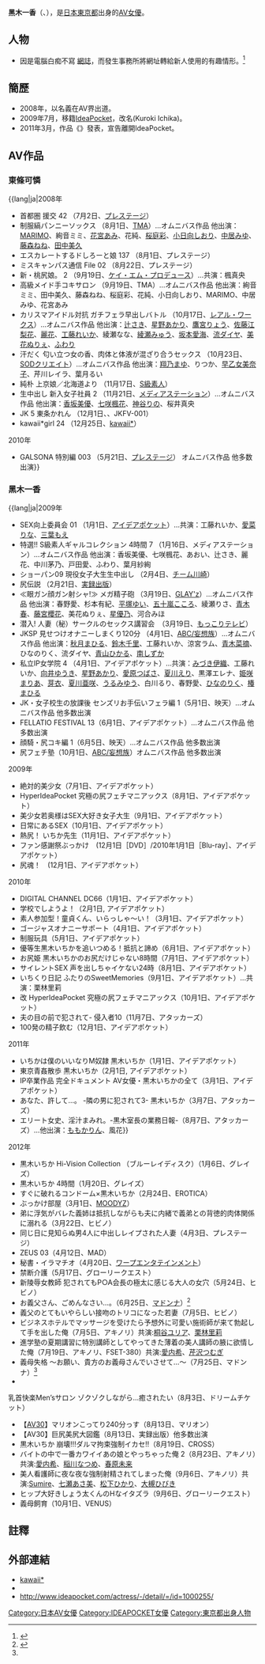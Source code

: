 
{{AV女優|
|モデル名={{lang|ja|黒木 いちか}}
|ふりがな=くろき いちか
|画像ファイル=
|別名={{lang|ja|東条 かれん<br />西 真沙美<br />大塚 あや}}
|愛称=
|生年=1987
|生月=4
|生日=10
|出身地={{JPN}}・[[東京都|東京都]]
|血液型=[[A型|A型]]
|時点=
|身長=156
|体重=
|バスト=83
|ウエスト=60
|ヒップ=85
|カップ=C-65
|股下=
|靴=
|身体備考=
|ジャンル=[[AV|AV]]
}}
{{japanese|japanese=黒木 いちか|kana=くろき いちか|romaji=Kuroki ichika}}
'''黑木一香'''（{{lang-ja|黒木 いちか}}、{{Bd|1987年|4月10日}}），是[[日本|日本]][[東京都|東京都]]出身的[[AV女優|AV女優]]。

== 人物 ==
*因是電腦白痴不寫 [http://blog.livedoor.jp/kurokiichika/ 網誌]{{Wayback|url=http://blog.livedoor.jp/kurokiichika/ |date=20110927114931 }}，而發生事務所將網址轉給新人{{nihongo|'''[[佐藤遙希|佐藤遙希]]'''|さとう 遥希}}使用的有趣情形。<ref>{{cite web|url=http://avno1.com/?action-channel-name-viewblogitem-itemid-6260|title=電腦白痴?!|publisher=AVNO1|date=2011-05-12|accessdate=2011-07-31|archive-url=https://web.archive.org/web/20110806082357/http://avno1.com/?action-channel-name-viewblogitem-itemid-6260|archive-date=2011-08-06|dead-url=yes}}</ref>

== 簡歷 ==
* 2008年，以{{nihongo|'''東条可憐'''|東条 かれん(Karen Tojo)}}名義在AV界出道。
* 2009年7月，移籍[[IdeaPocket|IdeaPocket]]，改名{{nihongo|'''黑木一香'''|黒木 いちか}}(Kuroki Ichika)。
* 2011年3月，作品《{{lang|ja|完全ドキュメント　AV女優・黒木いちかの全て}}》發表，宣告離開IdeaPocket。

== AV作品 == 
=== 東條可憐 ===
; {{lang|ja|2008年
* 首都圏 援交 42 （7月2日、[[プレステージ（アダルトビデオ）|プレステージ]]）
* 制服縞パンニーソックス （8月1日、[[トータル・メディア・エージェンシー|TMA]]）…オムニバス作品 他出演：[[MARIMO|MARIMO]]、絢音ミミ、[[花宮あみ|花宮あみ]]、花純、[[桜庭彩（1988年生）|桜庭彩]]、[[小日向しおり|小日向しおり]]、[[中居みゆ|中居みゆ]]、[[藤森ねね|藤森ねね]]、[[田中美久|田中美久]]
* エスカレートするドしろーと娘 137 （8月1日、プレステージ）
* ミスキャンパス通信 File 02 （8月22日、プレステージ）
* 新・桃尻娘。 2 （9月19日、[[ケイ・エム・プロデュース|ケイ・エム・プロデュース]]）…共演：楓真央
* 高級メイド手コキサロン （9月19日、TMA）…オムニバス作品 他出演：絢音ミミ、田中美久、藤森ねね、桜庭彩、花純、小日向しおり、MARIMO、中居みゆ、花宮あみ
* カリスマアイドル対抗 ガチフェラ早出しバトル （10月17日、[[レアル・ワークス|レアル・ワークス]]）…オムニバス作品 他出演：[[辻さき|辻さき]]、[[星野あかり|星野あかり]]、[[鷹宮りょう|鷹宮りょう]]、[[佐藤江梨花|佐藤江梨花]]、[[麗花|麗花]]、[[工藤れいか|工藤れいか]]、綾瀬なな、[[綾瀬みゅう|綾瀬みゅう]]、[[坂本愛海|坂本愛海]]、[[流ダイヤ|流ダイヤ]]、[[美花ぬりぇ|美花ぬりぇ]]、[[ふわり（AV女優）|ふわり]]
* 汗だく 匂い立つ女の香、肉体と体液が混ざり合うセックス （10月23日、[[SODクリエイト|SODクリエイト]]）…オムニバス作品 他出演：[[安藤真央|翔乃まゆ]]、りつか、[[早乙女美奈子|早乙女美奈子]]、芹川レイラ、葉月るい
* 純朴 上京娘／北海道より （11月17日、[[S級素人|S級素人]]）
* 生中出し 新入女子社員 2 （11月21日、[[メディアステーション|メディアステーション]]）…オムニバス作品 他出演：[[香坂美優|香坂美優]]、[[七咲楓花|七咲楓花]]、[[神谷りの|神谷りの]]、桜井真央
* JK 5 東条かれん （12月1日、{{Tsl|jp|アートボディコレクション}}、JKFV-001）
* kawaii*girl 24 （12月25日、[[kawaii*|kawaii*]]）
; 2010年
* GALSONA 特別編 003 （5月21日、[[プレステージ|プレステージ]]） オムニバス作品 他多数出演}}

=== 黑木一香 ===
; {{lang|ja|2009年
* SEX向上委員会 01 （1月1日、[[アイデアポケット|アイデアポケット]]）…共演：工藤れいか、[[愛菜りな|愛菜りな]]、[[三葉もえ|三葉もえ]]
* 特選!! S級素人ギャルコレクション 4時間 7 （1月16日、メディアステーション）…オムニバス作品 他出演：香坂美優、七咲楓花、あおい、辻さき、麗花、中川茅乃、戸田愛、ふわり、葉月紗絢
* ショーパン09 現役女子大生生中出し （2月4日、[[泰成|チーム川崎]]）
* 尻伝説 （2月21日、[[実録出版|実録出版]]）
* ≪眼ガン顔ガン射シャ!≫ メガ精子砲 （3月19日、[[GLAY'z|GLAY'z]]）…オムニバス作品 他出演：春野愛、杉本有紀、[[平塚ゆい|平塚ゆい]]、[[五十嵐こころ|五十嵐こころ]]、綾瀬りさ、[[青木春|青木春]]、[[眞雪ゆん|藤宮櫻花]]、美花ぬりぇ、[[星優乃|星優乃]]、河合みほ
* 潜入! 人妻（秘）サークルのセックス講習会　（3月19日、[[もっこりテレビ|もっこりテレビ]]）
* JKSP 見せつけオナニーしまくり120分 （4月1日、[[妄想族|ABC/妄想族]]）…オムニバス作品 他出演：[[雨宮せつな|秋月まひる]]、[[鈴木千里|鈴木千里]]、工藤れいか、涼宮ラム、[[青木菜摘|青木菜摘]]、ひなのりく、流ダイヤ、[[青山ひかる（AV女優）|青山ひかる]]、[[南しずか|南しずか]]
* 私立IP女学院 4 （4月1日、アイデアポケット）…共演：[[みづき伊織|みづき伊織]]、工藤れいか、[[向井ゆうき|向井ゆうき]]、[[星野あかり|星野あかり]]、[[愛原つばさ|愛原つばさ]]、[[夏川えり|夏川えり]]、黒澤エレナ、[[姫咲まりあ|姫咲まりあ]]、[[芽衣|芽衣]]、[[夏川亜咲|夏川亜咲]]、[[うるみゆう|うるみゆう]]、白川るり、春野愛、[[ひなのりく|ひなのりく]]、[[椿まひる|椿まひる]]
* JK・女子校生の放課後 センズリお手伝いフェラ編 1（5月1日、映天）…オムニバス作品 他多数出演
* FELLATIO FESTIVAL 13（6月1日、アイデアポケット）…オムニバス作品 他多数出演
* 顔騎・尻コキ編 1（6月5日、映天）…オムニバス作品 他多数出演
* 尻フェチ塾（10月1日、[[妄想族|ABC/妄想族]]）オムニバス作品 他多数出演

; 2009年
* 絶対的美少女（7月1日、アイデアポケット）
* HyperIdeaPocket 究極の尻フェチマニアックス（8月1日、アイデアポケット）
* 美少女若奥様はSEX大好き女子大生（9月1日、アイデアポケット）
* 日常にあるSEX（10月1日、アイデアポケット）
* 熱尻！ いちか先生（11月1日、アイデアポケット）
* ファン感謝祭ぶっかけ　(12月1日［DVD］/2010年1月1日［Blu-ray］、アイデアポケット）
* 尻魂！　(12月1日、アイデアポケット）

; 2010年
* DIGITAL CHANNEL DC66（1月1日、アイデアポケット）
* 学校でしようよ！（2月1日, アイデアポケット）
* 素人参加型！童貞くん、いらっしゃ～い！（3月1日、アイデアポケット）
* ゴージャスオナニーサポート（4月1日、アイデアポケット）
* 制服玩具（5月1日、アイデアポケット）
* 優等生黒木いちかを追いつめる！抵抗と諦め（6月1日、アイデアポケット）
* お尻姫 黒木いちかのお尻だけじゃない8時間（7月1日、アイデアポケット）
* サイレントSEX 声を出しちゃイケない24時（8月1日、アイデアポケット）
* いちくり日記 ふたりのSweetMemories（9月1日、アイデアポケット）...共演：栗林里莉
* 改 HyperIdeaPocket 究極の尻フェチマニアックス（10月1日、アイデアポケット）
* 夫の目の前で犯されて- 侵入者10（11月7日、アタッカーズ）
* 100発の精子飲む（12月1日、アイデアポケット）

; 2011年
*いちかは僕のいいなりM奴隷 黒木いちか（1月1日、アイデアポケット）
*東京青姦散歩 黒木いちか（2月1日, アイデアポケット）
*IP卒業作品 完全ドキュメント AV女優・黒木いちかの全て（3月1日、アイデアポケット）
*あなた、許して…。 -隣の男に犯されて3- 黒木いちか（3月7日、アタッカーズ）
* エリート女史、淫汁まみれ。-黒木室長の業務日報-（8月7日、アタッカーズ）…他出演：[[ももかりん|ももかりん]]、風花}}

; 2012年
* 黒木いちか Hi-Vision Collection （ブルーレイディスク）（1月6日、グレイズ）
* 黒木いちか 4時間（1月20日、グレイズ）
* すぐに破れるコンドーム×黒木いちか（2月24日、EROTICA）
* ぶっかけ部屋（3月1日、[[MOODYZ|MOODYZ]]）
* 弟に浮気がバレた義姉は抵抗しながらも夫に内緒で義弟との背徳的肉体関係に溺れる（3月22日、ヒビノ）
* 同じ日に見知らぬ男4人に中出しレイプされた人妻（4月3日、プレステージ）
* ZEUS 03（4月12日、MAD）
* 秘書・イラマチオ（4月20日、[[ワープエンタテインメント|ワープエンタテインメント]]）
* 禁断介護（5月17日、グローリークエスト）
* 新陵辱女教師 犯されてもP○A会長の極太に感じる大人の女穴（5月24日、ヒビノ）
* お義父さん、ごめんなさい…。（6月25日、[[マドンナ_(アダルトビデオ)|マドンナ]]）<ref name="madonna">{{cite web |url=http://www.madonna-av.com/actress/-/detail/=/id=26672/ |title=マドンナ |publisher=マドンナ |accessdate=2012-09-22 |archive-date=2012-10-08 |archive-url=https://web.archive.org/web/20121008235235/http://www.madonna-av.com/actress/-/detail/=/id=26672/ |dead-url=no }}</ref>
* 義父のとてもいやらしい接吻のトリコになった若妻（7月5日、ヒビノ）
* ビジネスホテルでマッサージを受けたら予想外に可愛い施術師が来て勃起して手を出した俺（7月5日、アキノリ）共演:[[桐谷ユリア|桐谷ユリア]]、[[栗林里莉|栗林里莉]]
* 進学塾の夏期講習に特別講師としてやってきた薄着の美人講師の腋に欲情した俺（7月19日、アキノリ、FSET-380）共演:[[愛内希|愛内希]]、[[芹沢つむぎ|芹沢つむぎ]]
* 義母失格 ～お願い、貴方のお義母さんでいさせて…～（7月25日、マドンナ）<ref name="madonna"/>
* 
乳首快楽Men’sサロン ゾクゾクしながら…癒されたい（8月3日、ドリームチケット）
* 【[[AV30|AV30]]】マリオンこってり240分っす（8月13日、マリオン）
* 【AV30】巨尻美尻大図鑑（8月13日、実録出版）他多数出演
* 黒木いちか 崩壊!!!ダルマ拘束強制イカセ!!（8月19日、CROSS）
* バイトの中で一番カワイイあの娘とやっちゃった俺 2（8月23日、アキノリ）共演:[[愛内希|愛内希]]、[[稲川なつめ|稲川なつめ]]、[[春原未来|春原未来]]
* 美人看護師に夜な夜な強制射精されてしまった俺（9月6日、アキノリ）共演:[[Sumire|Sumire]]、[[七瀬あさ美|七瀬あさ美]]、[[松下ひかり|松下ひかり]]、[[大槻ひびき|大槻ひびき]]
* ヒップ大好きしょう太くんのHなイタズラ（9月6日、グローリークエスト）
* 義母飼育（10月1日、VENUS）

== 註釋 ==
{{reflist}}

== 外部連結 == 
* [https://web.archive.org/web/20120915133543/http://www.kawaiikawaii.jp/actress/-/detail/=/id=26672 kawaii* {{lang|ja|ガールズ 東条かれん}}]
* [https://web.archive.org/web/20120913020742/http://www.ideapocket.com/actress/-/detail/=/id=26672 {{lang|ja|アイデアポケット 女優一覧 東条かれん}}]
* http://www.ideapocket.com/actress/-/detail/=/id=1000255/{{Wayback|url=http://www.ideapocket.com/actress/-/detail/=/id=1000255/ |date=20110321174733 }}
{{DEFAULTSORT:Kuroki ichika}}
[[Category:日本AV女優|Category:日本AV女優]]
[[Category:IDEAPOCKET女優|Category:IDEAPOCKET女優]]
[[Category:東京都出身人物|Category:東京都出身人物]]
